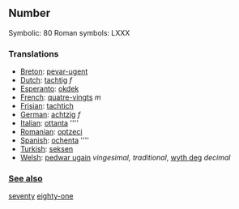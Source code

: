==Number==

Symbolic: 80
Roman symbols: LXXX

===Translations===

*[[Breton]]: [[pevar-ugent]]
*[[Dutch]]: [[tachtig]] ''f''
*[[Esperanto]]: [[okdek]]
*[[French]]: [[quatre-vingts]] ''m''
*[[Frisian]]: [[tachtich]]
*[[German]]: [[achtzig]] ''f''
*[[Italian]]: [[ottanta]] ''''
*[[Romanian]]: [[optzeci]]
*[[Spanish]]: [[ochenta]] ''''
*[[Turkish]]: [[seksen]]
*[[Welsh]]: [[pedwar ugain]] ''vingesimal, traditional'', [[wyth deg]] ''decimal''


=== [[See also]] ===

[[seventy]] [[eighty-one]]